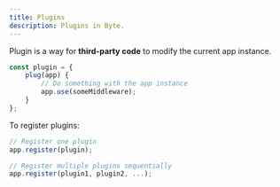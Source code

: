 ```yaml
---
title: Plugins
description: Plugins in Byte.
---
```


Plugin is a way for **third-party code** to modify the current app instance.
```ts
const plugin = {
    plug(app) {
        // Do something with the app instance
        app.use(someMiddleware);
    }
};
```

To register plugins:
```ts
// Register one plugin
app.register(plugin);

// Register multiple plugins sequentially
app.register(plugin1, plugin2, ...);
```

